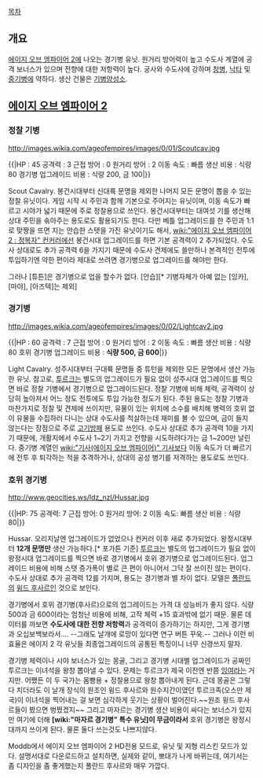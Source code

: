 [[목차]]

== 개요 ==
[[에이지 오브 엠파이어 2]]에 나오는 경기병 유닛. 원거리 방어력이 높고 수도사 계열에 공격 보너스가 있으며 전향에 대한 저항력이 높다. 궁사와 수도사에 강하며 [[창병(에이지 오브 엠파이어)|창병]], [[낙타(에이지 오브 엠파이어)|낙타]] 및 [[기사(에이지 오브 엠파이어)|중기병]]에 약하다. 생산 건물은 [[기병양성소]].
== [[에이지 오브 엠파이어 2]] ==
=== 정찰 기병 ===

http://images.wikia.com/ageofempires/images/0/01/Scoutcav.jpg

{{|HP : 45
공격력 : 3
근접 방어 : 0
원거리 방어 : 2
이동 속도 : 빠름
생산 비용 : 식량 80
경기병 업그레이드 비용 : 식량 200, 금 100|}}

Scout Cavalry. 봉건시대부터 신대륙 문명을 제외한 나머지 모든 문명이 뽑을 수 있는 정찰 유닛이다. 게임 시작 시 주민과 함께 기본으로 주어지는 유닛이며, 이동 속도가 빠르고 시야가 넓기 때문에 주로 정찰용으로 쓰인다. 봉건시대부터는 대여섯 기를 생산해 상대 주민을 솎아주는 용도로도 활용되기도 한다. 다만 베틀 업그레이드를 한 주민과 1:1로 맞짱을 뜨면 지는 안습한 스탯을 가진 유닛이기도 해서, [[wiki:"에이지 오브 엠파이어2 : 정복자" 컨커러]]에선 봉건시대 업그레이드를 하면 기본 공격력이 2 추가되었다. 수도사 상대로도 추가 공격력 6을 가지기 때문에 수도사 견제에도 쓸만하나 본격적인 전투에 투입하기엔 약한 편이라 제대로 쓰려면 경기병으로 업그레이드를 해야만 한다. 

그러나 [튜튼]은 경기병으로 업을 할수가 없다. [안습][* 기병자체가 아예 없는 [잉카], [마야], [아즈텍]는 제외]
=== 경기병 ===

http://images.wikia.com/ageofempires/images/0/02/Lightcav2.jpg

{{|HP : 60
공격력 : 7
근접 방어 : 0
원거리 방어 : 2
이동 속도 : 빠름
생산 비용 : 식량 80
호위 경기병 업그레이드 비용 : '''식량 500, 금 600'''|}}

Light Cavalry. 성주시대부터 구대륙 문명들 중 튜턴을 제외한 모든 문명에서 생산 가능한 유닛. 참고로, [[투르크]]는 별도의 업그레이드가 필요 없이 성주시대 업그레이드를 찍으면 바로 정찰 기병에서 경기병으로 업그레이드된다. 정찰 기병에 비해 체력, 공격력이 상당히 높아져서 어느 정도 전투에도 투입 가능한 정도가 된다. 주된 용도는 정찰 기병과 마찬가지로 정찰 및 견제에 쓰이지만, 유물이 있는 위치에 소수를 배치해 병력의 호위 없이 유물을 수집하러 다니는 상대 수도사를 척살하는데 재미를 볼 수 있으며, 금이 들지 않는다는 장점으로 주로 [[고기방패]] 용도로 쓰인다. 수도사 상대로 추가 공격력 10을 가지기 때문에, 개활지에서 수도사 1~2기 가지고 전향을 시도하려다가는 금 1~200만 날린다. 중기병 계열인 [[wiki:"기사(에이지 오브 엠파이어)" 기사]]보다 이동 속도가 더 빠르기에 전투 후 퇴각하는 적을 추격하거나, 상대의 공성 병기를 저격하는 용도로도 쓰인다.
=== 호위 경기병 ===

http://www.geocities.ws/ldz_nzl/Hussar.jpg

{{|HP: 75
공격력: 7
근접 방어: 0
원거리 방어: 2
이동 속도: 빠름
생산 비용 : 식량 80|}}

Hussar. 오리지날엔 업그레이드가 없었으나 컨커러 이후 새로 추가되었다. 왕정시대부터 '''12개 문명만''' 생산 가능하다.[* 포가튼 기준] [[투르크]]는 별도의 업그레이드가 필요 없이 왕정시대 업그레이드를 찍으면 바로 경기병에서 호위 경기병으로 업그레이드된다. 업그레이드 비용에 비해 스탯 증가폭이 별로 큰 편이 아니어서 그닥 잘 쓰이진 않는 편이다. 수도사 상대로 추가 공격력 12를 가지며, 용도는 경기병과 별 차이 없다. 모델은 [[폴란드]]의 [[윙드 후사르]]인 것으로 보인다.

경기병에서 호위 경기병(후사르)으로의 업그레이드는 가격 대 성능비가 좋지 않다. 식량 500과 금 600이라는 엄청난 비용에 비해, 고작 체력 +15 효과밖에 없기 때문. 물론 데이터를 까보면 '''수도사에 대한 전향 저항력'''과 공격력이 증가하기는 하지만, 그게 경기병과 오십보백보라서…. --그래도 날개에 로망이 있다면 연구 버튼 꾸욱.-- 그러나 이런 비효율은 에이지 2 각 유닛들 최종업그레이드의 공통된 특징이니 너무 신경쓰지 말자. 

경기병 체력이나 시야 보너스가 있는 몽골, 그리고 경기병 시대별 업그레이드가 공짜인 투르크는 이녀석을 왕창 뽑아낼 수 있다. 문제는 투르크가 제국 이전엔 반쯤 [[잉여]]라는 거지만. 어쨌든 이 두 국가는 몸빵용 + 정찰용으로 왕창 뽑아내게 된다. 근데 몽골은 그렇다 치더라도 이 날개 장식의 원조인 윙드 후사르와 원수지간이였던 투르크족(오스만 제국)이 이녀석을 찍어내는 걸 보면 심각하게 웃기는 상황이 벌어진다.~~원조 윙드 후사르들이 봤으면 벙쩠겠지~~ 그리고 마자르는 경기병 생산 비용이 싸다는 보너스가 있지만 여기에 더해 '''[wiki:"마자르 경기병" 특수 유닛]이 무금이라서''' 호위 경기병은 왕정시대까지 쓰이게 된다. 물론 둘다 쓰는것도 나쁘지않다.

Moddb에서 에이지 오브 엠파이어 2 HD전용 모드로, 유닛 및 지형 리스킨 모드가 있다. 설명서대로 다운로드하고 설치하면, 실제와 같이, 뽀대가 나게 바뀌는데, 여기서는 좀 디자인을 좀 좋게했는지 폴란드 후사르와 매우 가깝다.

